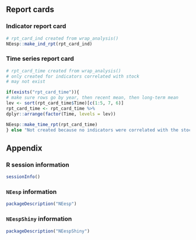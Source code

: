 ## Report cards

### Indicator report card

```r
# rpt_card_ind created from wrap_analysis()
NEesp::make_ind_rpt(rpt_card_ind)
```

### Time series report card

```r
# rpt_card_time created from wrap_analysis()
# only created for indicators correlated with stock
# may not exist

if(exists("rpt_card_time")){
# make sure rows go by year, then recent mean, then long-term mean
lev <- sort(rpt_card_time$Time)[c(1:5, 7, 6)]
rpt_card_time <- rpt_card_time %>%
dplyr::arrange(factor(Time, levels = lev))

NEesp::make_time_rpt(rpt_card_time)
} else "Not created because no indicators were correlated with the stock"
```

## Appendix

### R session information
```r
sessionInfo()
```

### `NEesp` information
```r
packageDescription("NEesp")
```

### `NEespShiny` information
```r
packageDescription("NEespShiny")
```
